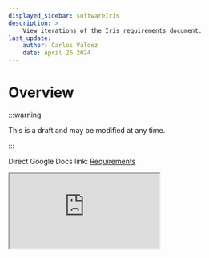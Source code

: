 ```yaml
---
displayed_sidebar: softwareIris
description: >
    View iterations of the Iris requirements document.
last_update:
    author: Carlos Valdez
    date: April 26 2024
---
```

# Overview

:::warning

This is a draft and may be modified at any time.

:::

Direct Google Docs link: [Requirements](https://docs.google.com/document/d/1EJlghYqhiPrZsjPUHxxG_WeHkHulPB4a-HF8fL7QsCs/)

<iframe width={"100%"} height={500} src="https://docs.google.com/document/d/1EJlghYqhiPrZsjPUHxxG_WeHkHulPB4a-HF8fL7QsCs/"></iframe>
